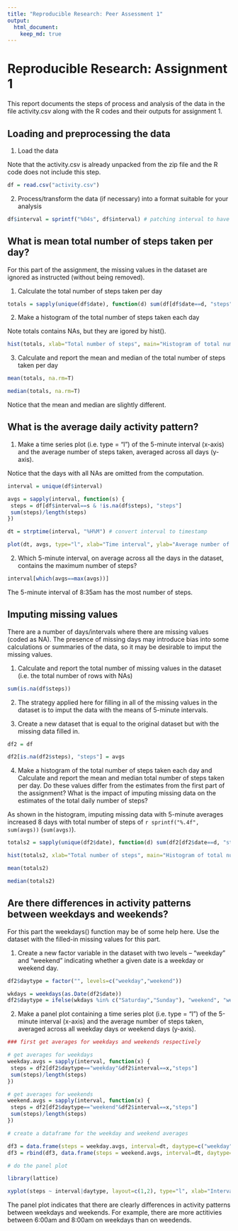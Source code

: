 ```yaml
---
title: "Reproducible Research: Peer Assessment 1"
output: 
  html_document:
    keep_md: true
---
```

# Reproducible Research: Assignment 1

This report documents the steps of process and analysis of
the data in the file activity.csv along with the R codes
and their outputs for assignment 1.

## Loading and preprocessing the data

1. Load the data

 Note that the activity.csv is already unpacked from the zip file and
the R code does not include this step.

 ```r
df = read.csv("activity.csv")
```

2. Process/transform the data (if necessary) into a format suitable for your analysis 

 ```r
df$interval = sprintf("%04s", df$interval) # patching interval to have 4 digits
```

## What is mean total number of steps taken per day?

For this part of the assignment, the missing values in the dataset are ignored
as instructed (without being removed).

1. Calculate the total number of steps taken per day

 ```r
totals = sapply(unique(df$date), function(d) sum(df[df$date==d, "steps"]))
```

2. Make a histogram of the total number of steps taken each day

 Note totals contains NAs, but they are igored by hist().

 ```r
hist(totals, xlab="Total number of steps", main="Histogram of total number of steps")
```

3. Calculate and report the mean and median of the total number of steps taken per day

 ```r
mean(totals, na.rm=T)
```

 ```r
median(totals, na.rm=T)
```

Notice that the mean and median are slightly different.

## What is the average daily activity pattern?

1. Make a time series plot (i.e. type = "l") of the 5-minute interval (x-axis) and the average number of steps taken, averaged across all days (y-axis).

 Notice that the days with all NAs are omitted from the computation.

 ```r
interval = unique(df$interval)

avgs = sapply(interval, function(s) {
  steps = df[df$interval==s & !is.na(df$steps), "steps"]
  sum(steps)/length(steps)
})

dt = strptime(interval, "%H%M") # convert interval to timestamp

plot(dt, avgs, type="l", xlab="Time interval", ylab="Average number of steps")
```

2. Which 5-minute interval, on average across all the days in the dataset, contains the maximum number of steps?

 ```r
interval[which(avgs==max(avgs))]
```

The 5-minute interval of 8:35am has the most number of steps.

## Imputing missing values

There are a number of days/intervals where there are missing values
(coded as NA). The presence of missing days may introduce bias into
some calculations or summaries of the data, so it may be desirable
to imput the missing values.

1. Calculate and report the total number of missing values in the dataset (i.e. the total number of rows with NAs)

 ```r
sum(is.na(df$steps))
```

2. The strategy applied here for filling in all of the missing values in
the dataset is to imput the data with the means of 5-minute intervals.

3. Create a new dataset that is equal to the original dataset
but with the missing data filled in.

 ```r
df2 = df

df2[is.na(df2$steps), "steps"] = avgs
```

4. Make a histogram of the total number of steps taken each day and Calculate and report the mean and median total number of steps taken per day. Do these values differ from the estimates from the first part of the assignment? What is the impact of imputing missing data on the estimates of the total daily number of steps?

 As shown in the histogram, imputing missing data with 5-minute averages increased 8 days with total number of steps of `r sprintf("%.4f", sum(avgs))` (`sum(avgs)`).

 ```r
totals2 = sapply(unique(df2$date), function(d) sum(df2[df2$date==d, "steps"]))

hist(totals2, xlab="Total number of steps", main="Histogram of total number of steps")

mean(totals2)

median(totals2)
```

## Are there differences in activity patterns between weekdays and weekends?

For this part the weekdays() function may be of some help here. Use the dataset with the filled-in missing values for this part.

1. Create a new factor variable in the dataset with two levels – “weekday” and “weekend” indicating whether a given date is a weekday or weekend day.

 ```r
df2$daytype = factor("", levels=c("weekday","weekend"))

wkdays = weekdays(as.Date(df2$date))
df2$daytype = ifelse(wkdays %in% c("Saturday","Sunday"), "weekend", "weekday")
```

2. Make a panel plot containing a time series plot (i.e. type = "l") of the 5-minute interval (x-axis) and the average number of steps taken, averaged across all weekday days or weekend days (y-axis).

 ```r
### first get averages for weekdays and weekends respectively

# get averages for weekdays
weekday.avgs = sapply(interval, function(x) {
  steps = df2[df2$daytype=="weekday"&df2$interval==x,"steps"]
  sum(steps)/length(steps)
})

# get averages for weekends
weekend.avgs = sapply(interval, function(x) {
  steps = df2[df2$daytype=="weekend"&df2$interval==x,"steps"]
  sum(steps)/length(steps)
})

# create a dataframe for the weekday and weekend averages

df3 = data.frame(steps = weekday.avgs, interval=dt, daytype=c("weekday"))
df3 = rbind(df3, data.frame(steps = weekend.avgs, interval=dt, daytype=c("weekend")))

# do the panel plot

library(lattice)

xyplot(steps ~ interval|daytype, layout=c(1,2), type="l", xlab="Interval", ylab="Number of steps", data=df3)

```

The panel plot indicates that there are clearly differences
in activity patterns between weekdays and weekends.
For example, there are more actitivies between 6:00am and 8:00am
on weekdays than on weedends.
